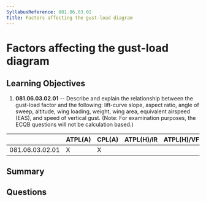 ```yaml
---
SyllabusReference: 081.06.03.02
Title: Factors affecting the gust-load diagram
---
```


# Factors affecting the gust-load diagram

## Learning Objectives

1.  **081.06.03.02.01** -- Describe and explain the relationship between the
    gust-load factor and the following: lift-curve slope, aspect ratio, angle of
    sweep, altitude, wing loading, weight, wing area, equivalent airspeed (EAS),
    and speed of vertical gust. (Note: For examination purposes, the ECQB
    questions will not be calculation based.)

|                 | ATPL(A) | CPL(A) | ATPL(H)/IR | ATPL(H)/VFR | CPL(H) | IR | CBIR(A) |
| --------------- | ------- | ------ | ---------- | ----------- | ------ | -- | ------- |
| 081.06.03.02.01 | X       | X      |            |             |        |    |         |

## Summary

## Questions
